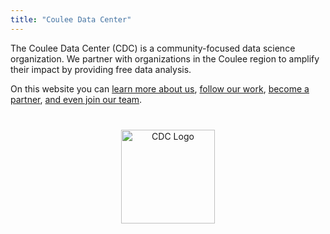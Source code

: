 ```yaml
---
title: "Coulee Data Center"
---
```


The Coulee Data Center (CDC) is a community-focused data science organization. We partner with organizations in the Coulee region to amplify their impact by providing free data analysis.

On this website you can [learn more about us](about.qmd), [follow our work](projects.qmd), [become a partner](become_a_partner.qmd), [and even join our team](meet_our_team.qmd). 

<div style="text-align: center; margin-top: 40px;">
  <img src="_images/main_logo.png" alt="CDC Logo" style="height: 150px;">
</div>
